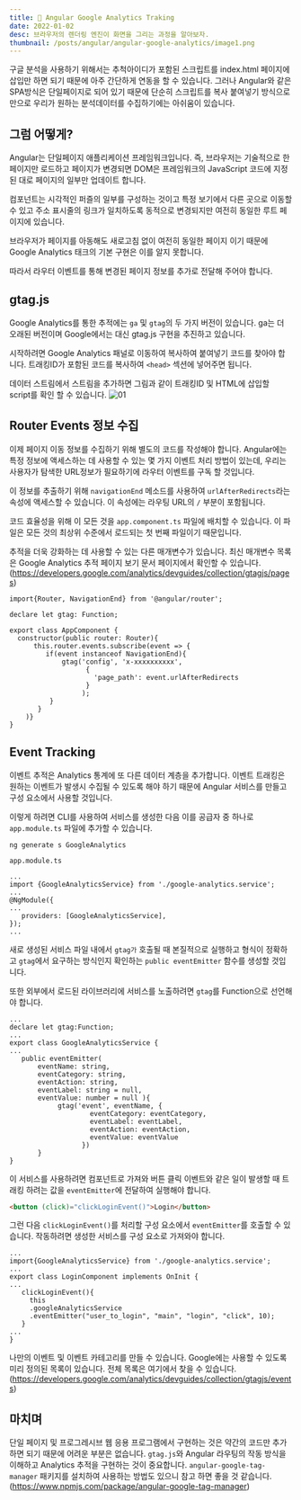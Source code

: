 ```yaml
---
title: 📗 Angular Google Analytics Traking
date: 2022-01-02
desc: 브라우저의 렌더링 엔진이 화면을 그리는 과정을 알아보자.
thumbnail: /posts/angular/angular-google-analytics/image1.png
---
```


구글 분석을 사용하기 위해서는 추척아이디가 포함된 스크립트를 index.html 페이지에 삽입만 하면 되기 때문에 아주 간단하게 연동을 할 수 있습니다. 그러나 Angular와 같은 SPA방식은 단일페이지로 되어 있기 때문에 단순히 스크립트를 복사 붙여넣기 방식으로 만으로 우리가 원하는 분석데이터를 수집하기에는 아쉬움이 있습니다.

## 그럼 어떻게?
Angular는 단일페이지 애플리케이션 프레임워크입니다. 즉, 브라우저는 기술적으로 한 페이지만 로드하고 페이지가 변경되면 DOM은 프레임워크의 JavaScript 코드에 지정된 대로 페이지의 일부만 업데이트 합니다.

컴포넌트는 시각적인 퍼즐의 일부를 구성하는 것이고 특정 보기에서 다른 곳으로 이동할 수 있고 주소 표시줄의 링크가 일치하도록 동적으로 변경되지만 여전히 동일한 루트 페이지에 있습니다.

브라우저가 페이지를 아동해도 새로고침 없이 여전히 동일한 페이지 이기 때문에 Google Analytics 태크의 기본 구현은 이를 알지 못합니다.

따라서 라우터 이벤트를 통해 변경된 페이지 정보를 추가로 전달해 주어야 합니다.

## gtag.js
Google Analytics를 통한 추적에는 `ga` 및 `gtag`의 두 가지 버전이 있습니다. ga는 더 오래된 버전이며 Google에서는 대신 gtag.js 구현을 추진하고 있습니다.

시작하려면 Google Analytics 패널로 이동하여 복사하여 붙여넣기 코드를 찾아야 합니다. 트래킹ID가 포함된 코드를 복사하여 `<head>` 섹션에 넣어주면 됩니다.

데이터 스트림에서 스트림을 추가하면 그림과 같이 트래킹ID 및 HTML에 삽입할 script를 확인 할 수 있습니다.
![01](/posts/angular/angular-google-analytics/image1.png)

## Router Events 정보 수집
이제 페이지 이동 정보를 수집하기 위해 별도의 코드를 작성해야 합니다. 
Angular에는 특정 정보에 액세스하는 데 사용할 수 있는 몇 가지 이벤트 처리 방법이 있는데, 우리는 사용자가 탐색한 URL정보가 필요하기에 라우터 이벤트를 구독 할 것입니다.

이 정보를 추출하기 위해 `navigationEnd` 메소드를 사용하여 `urlAfterRedirects`라는 속성에 액세스할 수 있습니다. 이 속성에는 라우팅 URL의 `/` 부분이 포함됩니다.

코드 효율성을 위해 이 모든 것을 `app.component.ts` 파일에 배치할 수 있습니다. 이 파일은 모든 것의 최상위 수준에서 로드되는 첫 번째 파일이기 때문입니다.

추적을 더욱 강화하는 데 사용할 수 있는 다른 매개변수가 있습니다. 최신 매개변수 목록은 Google Analytics 추적 페이지 보기 문서 페이지에서 확인할 수 있습니다. (https://developers.google.com/analytics/devguides/collection/gtagjs/pages)

~~~tsx
import{Router, NavigationEnd} from '@angular/router';

declare let gtag: Function;

export class AppComponent {
  constructor(public router: Router){   
      this.router.events.subscribe(event => {
         if(event instanceof NavigationEnd){
             gtag('config', 'x-xxxxxxxxxx', 
                   {
                     'page_path': event.urlAfterRedirects
                   }
                  );
          }
       }
    )}
}
~~~

## Event Tracking
이벤트 추적은 Analytics 통계에 또 다른 데이터 계층을 추가합니다. 이벤트 트래킹은 원하는 이벤트가 발생시 수집될 수 있도록 해야 하기 때문에 Angular 서비스를 만들고 구성 요소에서 사용할 것입니다.

이렇게 하려면 CLI를 사용하여 서비스를 생성한 다음 이를 공급자 중 하나로 `app.module.ts` 파일에 추가할 수 있습니다.

~~~shell
ng generate s GoogleAnalytics
~~~

`app.module.ts`
~~~tsx
...
import {GoogleAnalyticsService} from './google-analytics.service';
...
@NgModule({
...
   providers: [GoogleAnalyticsService],
});
...
~~~

새로 생성된 서비스 파일 내에서 `gtag가` 호출될 때 본질적으로 실행하고 형식이 정확하고 `gtag`에서 요구하는 방식인지 확인하는 `public eventEmitter` 함수를 생성할 것입니다.

또한 외부에서 로드된 라이브러리에 서비스를 노출하려면 `gtag`를 Function으로 선언해야 합니다.

~~~tsx
...
declare let gtag:Function;
...
export class GoogleAnalyticsService {
...
   public eventEmitter( 
       eventName: string, 
       eventCategory: string, 
       eventAction: string, 
       eventLabel: string = null,  
       eventValue: number = null ){ 
            gtag('event', eventName, { 
                    eventCategory: eventCategory, 
                    eventLabel: eventLabel, 
                    eventAction: eventAction, 
                    eventValue: eventValue
                  })
       }
}
~~~

이 서비스를 사용하려면 컴포넌트로 가져와 버튼 클릭 이벤트와 같은 일이 발생할 때 트래킹 하려는 값을 `eventEmitter`에 전달하여 실행해야 합니다.

~~~html
<button (click)="clickLoginEvent()">Login</button>
~~~

그런 다음 `clickLoginEvent()`를 처리할 구성 요소에서 `eventEmitter`를 호출할 수 있습니다. 작동하려면 생성한 서비스를 구성 요소로 가져와야 합니다.

~~~tsx
...
import{GoogleAnalyticsService} from './google-analytics.service';
...
export class LoginComponent implements OnInit {
...  
   clickLoginEvent(){ 
     this
     .googleAnalyticsService
     .eventEmitter("user_to_login", "main", "login", "click", 10);
   } 
...
}
~~~

나만의 이벤트 및 이벤트 카테고리를 만들 수 있습니다. Google에는 사용할 수 있도록 미리 정의된 목록이 있습니다. 
전체 목록은 여기에서 찾을 수 있습니다.(https://developers.google.com/analytics/devguides/collection/gtagjs/events)


## 마치며
단일 페이지 및 프로그레시브 웹 응용 프로그램에서 구현하는 것은 약간의 코드만 추가하면 되기 때문에 어려운 부분은 없습니다.
`gtag.js`와 Angular 라우팅의 작동 방식을 이해하고 Analytics 추적을 구현하는 것이 중요합니다.
`angular-google-tag-manager` 패키지를 설치하여 사용하는 방법도 있으니 참고 하면 좋을 것 같습니다.
(https://www.npmjs.com/package/angular-google-tag-manager)